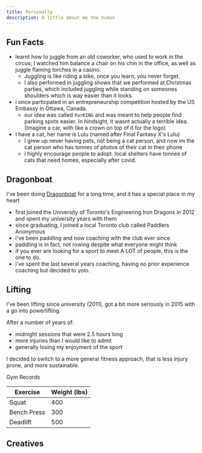 ```yaml
---
title: Personally
description: A little about me the human
---
```



## Fun Facts
- learnt how to juggle from an old coworker, who used to work in the circus; I watched him balance a chair on his chin in the office, as well as juggle flaming torches in a casino. 
  - Juggling is like riding a bike, once you learn, you never forget. 
  - I also performed in juggling shows that we performed at Christmas parties, which included juggling while standing on someones shoulders which is way easier than it looks.
- i once particpated in an entrepreneurship competition hosted by the US Embassy in Ottawa, Canada.
  - our idea was called `ParKING` and was meant to help people find parking spots easier. In hindsight, it wasnt actually a terrible idea. (Imagine a car, with like a crown on top of it for the logo)
- I have a cat, her name is Lulu (named after Final Fantasy X's Lulu)
  - I grew up never having pets, not being a cat person, and now im the cat person who has tonnes of photos of their cat in their phone
  - i highly encourage people to adopt. local shelters have tonnes of cats that need homes, especially after covid.

<CatPictures />


## Dragonboat

I've been doing [Dragonboat](https://en.wikipedia.org/wiki/Dragon_boat) for a long time, and it has a special place in my heart
  - first joined the University of Toronto's Engineering Iron Dragons in 2012 and spent my university years with them
  - since graduating, I joined a local Toronto club called Paddlers Anonymous
  - i've been paddling and now coaching with the club ever since
  - paddling is in fact, not rowing despite what everyone might think
  - if you ever are looking for a sport to meet A LOT of people, this is the one to do.
  - i've spent the last several years coaching, having no prior experience coaching but decided to yolo.


## Lifting

I've been lifting since university (2011), got a bit more seriously in 2015 with a go into powerlifting. 

After a number of years of: 
  - midnight sessions that were 2.5 hours long
  - more injuries than I would like to admit
  - generally losing my enjoyment of the sport

I decided to switch to a more general fitness approach, that is less injury prone, and more sustainable.

Gym Records
<table>
  <thead>
  <tr>
  <th>Exercise</th>
  <th>Weight (lbs)</th>
  </tr>
  </thead>
  <tbody>
  <tr>
  <td>Squat</td>
  <td>400</td>
  </tr>
  <tr>
  <td>Bench Press</td>
  <td>300</td>
  </tr>
  <tr>
  <td>Deadlift</td>
  <td>500</td>
  </tr>
  </tbody>
</table>


## Creatives